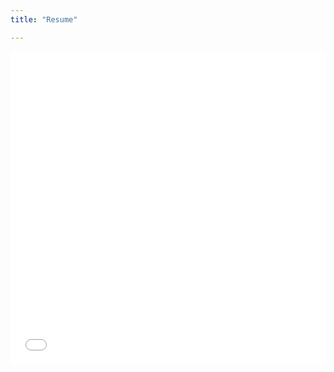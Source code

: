 ```yaml
---
title: "Resume"

---
```

<embed src="images/resume.pdf" type="application/pdf" width = "100%" height= "500px">